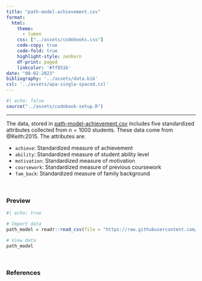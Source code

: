 ```yaml
---
title: "path-model-achievement.csv"
format:
  html:
    theme: 
      - lumen
    css: ["../assets/codebooks.css"]
    code-copy: true
    code-fold: true
    highlight-style: zenburn
    df-print: paged
    linkcolor: '#ff851b'
date: "08-02-2023"
bibliography: '../assets/data.bib'
csl: '../assets/apa-single-spaced.csl'
---
```



```r
#| echo: false
source("../assets/codebook-setup.R")
```

---

The data, stored in [path-model-achievement.csv](https://raw.githubusercontent.com/zief0002/redesigned-adventure/main/data/path-model-achievement.csv) includes five standardized attributes collected from $n = 1000$ students. These data come from @Keith:2015. The attributes are:

- `achieve`: Standardized measure of achievement
- `ability`: Standardized measure of student ability level
- `motivation`: Standardized measure of motivation
- `coursework`: Standardized measure of previous coursework
- `fam_back`: Standardized measure of family background

<br />


### Preview

```r
#| echo: true

# Import data
path_model = readr::read_csv(file = "https://raw.githubusercontent.com/zief0002/redesigned-adventure/main/data/path-model-achievement.csv")

# View data
path_model
```

<br />


### References




